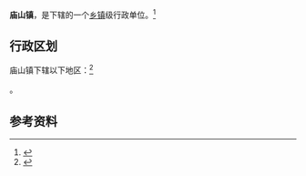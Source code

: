 {{中国乡级行政区|37/13/22/109/000}}

'''庙山镇'''，是{{PRC admin/fullname|37/13/22/109/000|3}}下辖的一个[[乡镇|乡镇]]级行政单位。<ref>{{PRC admin/ref sgc|{{PRC admin/parent|37/13/22/109/000}}}}</ref>

== 行政区划 ==

庙山镇下辖以下地区：<ref>{{PRC admin/ref sgc|37/13/22/109/000}}</ref>

{{PRC admin/children|37/13/22/109/000}}。

== 参考资料 ==

{{reflist}}

{{行政区划小作品}}
{{PRC admin/navcat|37/13/22/109/000}}